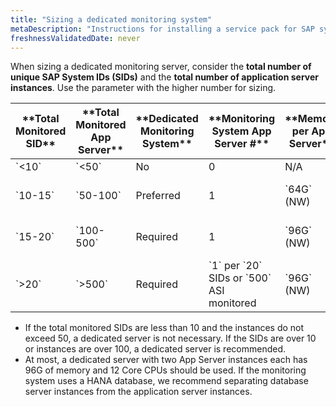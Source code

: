 ```yaml
---
title: "Sizing a dedicated monitoring system"
metaDescription: "Instructions for installing a service pack for SAP systems."
freshnessValidatedDate: never
---
```


When sizing a dedicated monitoring server, consider the **total number of unique SAP System IDs (SIDs)** and the **total number of application server instances**. Use the parameter with the higher number for sizing.

<table>
    <thead>
        <tr>
            <th style={{ width: "200px" }}>
            **Total Monitored SID**
            </th>
            <th>
            **Total Monitored App Server**
            </th>
            <th>
            **Dedicated Monitoring System**
            </th>
            <th>
            **Monitoring System App Server #**
            </th>
            <th>
            **Memory per App Server**
            </th>
            <th>
            **CPU Per App Server**
            </th>
            <th>
            **Monitoring System DB Server Memory**
            </th>
            <th>
            **BTC/DIA Process per App Server**
            </th>
        </tr>
    </thead>
    <tbody>
        <tr>
            <td>
            `<10`
            </td>
            <td>
            `<50`
            </td>
            <td>
            No
            </td>
            <td>
            0
            </td>
            <td>
            N/A
            </td>
            <td>
            N/A
            </td>
            <td>
            N/A
            </td>
            <td>
            `10/20`
            </td>
        </tr>
        <tr>
            <td>
            `10-15`
            </td>
            <td>
            `50-100`
            </td>
            <td>
            Preferred
            </td>
            <td>
            1
            </td>
            <td>
            `64G` (NW)
            </td>
            <td>
            `8` Core
            </td>
            <td>
            `256G` (HANA) `48G` (other DB)
            </td>
            <td>
            `40/60`
            </td>
        </tr>
        <tr>
            <td>
            `15-20`
            </td>
            <td>
            `100-500`
            </td>
            <td>
            Required
            </td>
            <td>
            1
            </td>
            <td>
            `96G` (NW)
            </td>
            <td>
            `12` Core
            </td>
            <td>
            `256G` (HANA) `48G` (other DB)
            </td>
            <td>
            `60/90`
            </td>
        </tr>
        <tr>
            <td>
            `>20`
            </td>
            <td>
            `>500`
            </td>
            <td>
            Required
            </td>
            <td>
            `1` per `20` SIDs or `500` ASI monitored
            </td>
            <td>
            `96G` (NW)
            </td>
            <td>
            `12` Core
            </td>
            <td>
            `512G` (HANA) `96G` (other DB)
            </td>
            <td>
            `60/90`
            </td>
        </tr>
    </tbody>
</table>

- If the total monitored SIDs are less than 10 and the instances do not exceed 50, a dedicated server is not necessary. If the SIDs are over 10 or instances are over 100, a dedicated server is recommended.
- At most, a dedicated server with two App Server instances each has 96G of memory and 12 Core CPUs should be used. If the monitoring system uses a HANA database, we recommend separating database server instances from the application server instances.
